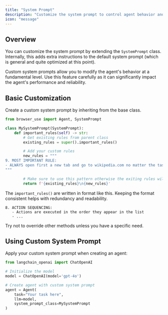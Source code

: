 ```yaml
---
title: "System Prompt"
description: "Customize the system prompt to control agent behavior and capabilities"
icon: "message"
---
```


## Overview

You can customize the system prompt by extending the `SystemPrompt` class. Internally, this adds extra instructions to the default system prompt (which is general and quite optimized at this point).

<Note>
  Custom system prompts allow you to modify the agent's behavior at a
  fundamental level. Use this feature carefully as it can significantly impact
  the agent's performance and reliability.
</Note>

## Basic Customization

Create a custom system prompt by inheriting from the base class.

```python
from browser_use import Agent, SystemPrompt

class MySystemPrompt(SystemPrompt):
    def important_rules(self) -> str:
        # Get existing rules from parent class
        existing_rules = super().important_rules()

        # Add your custom rules
        new_rules = """
9. MOST IMPORTANT RULE:
- ALWAYS open first a new tab and go to wikipedia.com no matter the task!!!
"""

        # Make sure to use this pattern otherwise the exiting rules will be lost
        return f'{existing_rules}\n{new_rules}'
```

The `important_rules()` are written in format like this. Keeping the format
consistent helps with redundancy and readability.

```text
8. ACTION SEQUENCING:
   - Actions are executed in the order they appear in the list
   - ...
```

<Note>Try not to override other methods unless you have a specific need.</Note>

## Using Custom System Prompt

Apply your custom system prompt when creating an agent:

```python
from langchain_openai import ChatOpenAI

# Initialize the model
model = ChatOpenAI(model='gpt-4o')

# Create agent with custom system prompt
agent = Agent(
    task="Your task here",
    llm=model,
    system_prompt_class=MySystemPrompt
)
```
